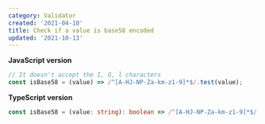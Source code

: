 ```yaml
---
category: Validator
created: '2021-04-10'
title: Check if a value is base58 encoded
updated: '2021-10-13'
---
```


**JavaScript version**

```js isBase58.js
// It doesn't accept the I, O, l characters
const isBase58 = (value) => /^[A-HJ-NP-Za-km-z1-9]*$/.test(value);
```

**TypeScript version**

```ts isBase58.ts
const isBase58 = (value: string): boolean => /^[A-HJ-NP-Za-km-z1-9]*$/.test(value);
```
